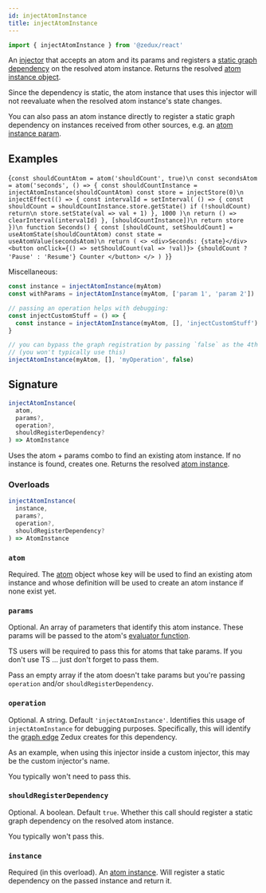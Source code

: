 ```yaml
---
id: injectAtomInstance
title: injectAtomInstance
---
```



```ts
import { injectAtomInstance } from '@zedux/react'
```

An [injector](../glossary#injector) that accepts an atom and its params and registers a [static graph dependency](../glossary#static-graph-dependency) on the resolved atom instance. Returns the resolved [atom instance object](../classes/AtomInstance).

Since the dependency is static, the atom instance that uses this injector will not reevaluate when the resolved atom instance's state changes.

You can also pass an atom instance directly to register a static graph dependency on instances received from other sources, e.g. an [atom instance param](../classes/AtomInstance#params).

## Examples

<LiveEditor resultVar="Seconds">{`
const shouldCountAtom = atom('shouldCount', true)\n
const secondsAtom = atom('seconds', () => {
  const shouldCountInstance = injectAtomInstance(shouldCountAtom)
  const store = injectStore(0)\n
  injectEffect(() => {
    const intervalId = setInterval(
      () => {
        const shouldCount = shouldCountInstance.store.getState()
        if (!shouldCount) return\n
        store.setState(val => val + 1)
      },
      1000
    )\n
    return () => clearInterval(intervalId)
  }, [shouldCountInstance])\n
  return store
})\n
function Seconds() {
  const [shouldCount, setShouldCount] = useAtomState(shouldCountAtom)
  const state = useAtomValue(secondsAtom)\n
  return (
    <>
      <div>Seconds: {state}</div>
      <button onClick={() => setShouldCount(val => !val)}>
        {shouldCount ? 'Pause' : 'Resume'} Counter
      </button>
    </>
  )
}
`}</LiveEditor>

Miscellaneous:

```ts
const instance = injectAtomInstance(myAtom)
const withParams = injectAtomInstance(myAtom, ['param 1', 'param 2'])

// passing an operation helps with debugging:
const injectCustomStuff = () => {
  const instance = injectAtomInstance(myAtom, [], 'injectCustomStuff')
}

// you can bypass the graph registration by passing `false` as the 4th param:
// (you won't typically use this)
injectAtomInstance(myAtom, [], 'myOperation', false)
```

## Signature

```ts
injectAtomInstance(
  atom,
  params?,
  operation?,
  shouldRegisterDependency?
) => AtomInstance
```

Uses the atom + params combo to find an existing atom instance. If no instance is found, creates one. Returns the resolved [atom instance](../classes/AtomInstance).

### Overloads

```ts
injectAtomInstance(
  instance,
  params?,
  operation?,
  shouldRegisterDependency?
) => AtomInstance
```

### `atom`

Required. The [atom](../classes/Atom) object whose key will be used to find an existing atom instance and whose definition will be used to create an atom instance if none exist yet.

### `params`

Optional. An array of parameters that identify this atom instance. These params will be passed to the atom's [evaluator function](../glossary#evaluator).

TS users will be required to pass this for atoms that take params. If you don't use TS ... just don't forget to pass them.

Pass an empty array if the atom doesn't take params but you're passing `operation` and/or `shouldRegisterDependency`.

### `operation`

Optional. A string. Default `'injectAtomInstance'`. Identifies this usage of `injectAtomInstance` for debugging purposes. Specifically, this will identify the [graph edge](../glossary#graph-edge) Zedux creates for this dependency.

As an example, when using this injector inside a custom injector, this may be the custom injector's name.

You typically won't need to pass this.

### `shouldRegisterDependency`

Optional. A boolean. Default `true`. Whether this call should register a static graph dependency on the resolved atom instance.

You typically won't pass this.

### `instance`

Required (in this overload). An [atom instance](../classes/AtomInstance). Will register a static dependency on the passed instance and return it.
